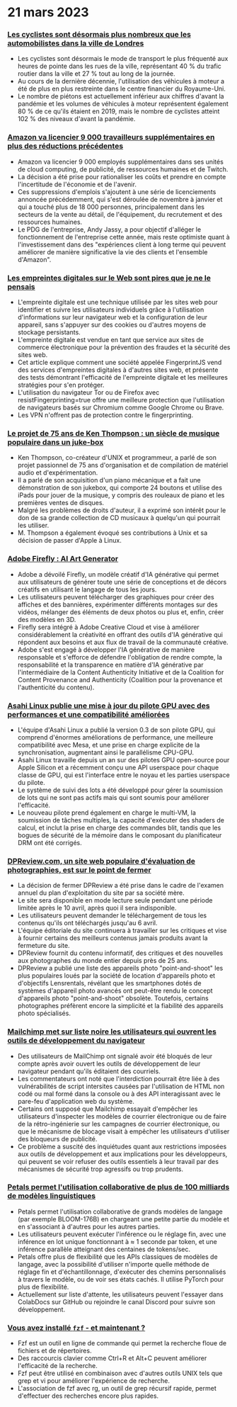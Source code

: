 
<Steps>

# 21 mars 2023

### [Les cyclistes sont désormais plus nombreux que les automobilistes dans la ville de Londres](https://www.forbes.com/sites/carltonreid/2023/03/01/cyclists-now-outnumber-motorists-in-city-of-london/?ref=hackernewsgpt.com)

- Les cyclistes sont désormais le mode de transport le plus fréquenté aux heures de pointe dans les rues de la ville, représentant 40 % du trafic routier dans la ville et 27 % tout au long de la journée.
- Au cours de la dernière décennie, l'utilisation des véhicules à moteur a été de plus en plus restreinte dans le centre financier du Royaume-Uni.
- Le nombre de piétons est actuellement inférieur aux chiffres d'avant la pandémie et les volumes de véhicules à moteur représentent également 80 % de ce qu'ils étaient en 2019, mais le nombre de cyclistes atteint 102 % des niveaux d'avant la pandémie.

### [Amazon va licencier 9 000 travailleurs supplémentaires en plus des réductions précédentes](https://www.cnbc.com/2023/03/20/amazon-layoffs-company-to-cut-off-9000-more-workers.html?ref=hackernewsgpt.com)

- Amazon va licencier 9 000 employés supplémentaires dans ses unités de cloud computing, de publicité, de ressources humaines et de Twitch.
- La décision a été prise pour rationaliser les coûts et prendre en compte l'incertitude de l'économie et de l'avenir.
- Ces suppressions d'emplois s'ajoutent à une série de licenciements annoncée précédemment, qui s'est déroulée de novembre à janvier et qui a touché plus de 18 000 personnes, principalement dans les secteurs de la vente au détail, de l'équipement, du recrutement et des ressources humaines.
- Le PDG de l'entreprise, Andy Jassy, a pour objectif d'alléger le fonctionnement de l'entreprise cette année, mais reste optimiste quant à l'investissement dans des "expériences client à long terme qui peuvent améliorer de manière significative la vie des clients et l'ensemble d'Amazon".

### [Les empreintes digitales sur le Web sont pires que je ne le pensais](https://www.bitestring.com/posts/2023-03-19-web-fingerprinting-is-worse-than-I-thought.html?ref=hackernewsgpt.com)

- L'empreinte digitale est une technique utilisée par les sites web pour identifier et suivre les utilisateurs individuels grâce à l'utilisation d'informations sur leur navigateur web et la configuration de leur appareil, sans s'appuyer sur des cookies ou d'autres moyens de stockage persistants.
- L'empreinte digitale est vendue en tant que service aux sites de commerce électronique pour la prévention des fraudes et la sécurité des sites web.
- Cet article explique comment une société appelée FingerprintJS vend des services d'empreintes digitales à d'autres sites web, et présente des tests démontrant l'efficacité de l'empreinte digitale et les meilleures stratégies pour s'en protéger.
- L'utilisation du navigateur Tor ou de Firefox avec resistFingerprinting=true offre une meilleure protection que l'utilisation de navigateurs basés sur Chromium comme Google Chrome ou Brave.
- Les VPN n'offrent pas de protection contre le fingerprinting.

### [Le projet de 75 ans de Ken Thompson : un siècle de musique populaire dans un juke-box](https://www.youtube.com/watch?v=kaandEt_pKw&ref=hackernewsgpt.com)

- Ken Thompson, co-créateur d'UNIX et programmeur, a parlé de son projet passionnel de 75 ans d'organisation et de compilation de matériel audio et d'expérimentation.
- Il a parlé de son acquisition d'un piano mécanique et a fait une démonstration de son jukebox, qui comporte 24 boutons et utilise des iPads pour jouer de la musique, y compris des rouleaux de piano et les premières ventes de disques.
- Malgré les problèmes de droits d'auteur, il a exprimé son intérêt pour le don de sa grande collection de CD musicaux à quelqu'un qui pourrait les utiliser.
- M. Thompson a également évoqué ses contributions à Unix et sa décision de passer d'Apple à Linux.

### [Adobe Firefly : AI Art Generator](https://www.adobe.com/sensei/generative-ai/firefly.html?ref=hackernewsgpt.com)

- Adobe a dévoilé Firefly, un modèle créatif d'IA générative qui permet aux utilisateurs de générer toute une série de conceptions et de décors créatifs en utilisant le langage de tous les jours.
- Les utilisateurs peuvent télécharger des graphiques pour créer des affiches et des bannières, expérimenter différents montages sur des vidéos, mélanger des éléments de deux photos ou plus et, enfin, créer des modèles en 3D.
- Firefly sera intégré à Adobe Creative Cloud et vise à améliorer considérablement la créativité en offrant des outils d'IA générative qui répondent aux besoins et aux flux de travail de la communauté créative.
- Adobe s'est engagé à développer l'IA générative de manière responsable et s'efforce de défendre l'obligation de rendre compte, la responsabilité et la transparence en matière d'IA générative par l'intermédiaire de la Content Authenticity Initiative et de la Coalition for Content Provenance and Authenticity (Coalition pour la provenance et l'authenticité du contenu).

### [Asahi Linux publie une mise à jour du pilote GPU avec des performances et une compatibilité améliorées](https://asahilinux.org/2023/03/road-to-vulkan/?ref=hackernewsgpt.com)

- L'équipe d'Asahi Linux a publié la version 0.3 de son pilote GPU, qui comprend d'énormes améliorations de performance, une meilleure compatibilité avec Mesa, et une prise en charge explicite de la synchronisation, augmentant ainsi le parallélisme CPU-GPU.
- Asahi Linux travaille depuis un an sur des pilotes GPU open-source pour Apple Silicon et a récemment conçu une API userspace pour chaque classe de GPU, qui est l'interface entre le noyau et les parties userspace du pilote.
- Le système de suivi des lots a été développé pour gérer la soumission de lots qui ne sont pas actifs mais qui sont soumis pour améliorer l'efficacité.
- Le nouveau pilote prend également en charge le multi-VM, la soumission de tâches multiples, la capacité d'exécuter des shaders de calcul, et inclut la prise en charge des commandes blit, tandis que les bogues de sécurité de la mémoire dans le composant du planificateur DRM ont été corrigés.

### [DPReview.com, un site web populaire d'évaluation de photographies, est sur le point de fermer](https://www.dpreview.com/news/5901145460/dpreview-com-to-close?ref=hackernewsgpt.com)

- La décision de fermer DPReview a été prise dans le cadre de l'examen annuel du plan d'exploitation du site par sa société mère.
- Le site sera disponible en mode lecture seule pendant une période limitée après le 10 avril, après quoi il sera indisponible.
- Les utilisateurs peuvent demander le téléchargement de tous les contenus qu'ils ont téléchargés jusqu'au 6 avril.
- L'équipe éditoriale du site continuera à travailler sur les critiques et vise à fournir certains des meilleurs contenus jamais produits avant la fermeture du site.
- DPReview fournit du contenu informatif, des critiques et des nouvelles aux photographes du monde entier depuis près de 25 ans.
- DPReview a publié une liste des appareils photo "point-and-shoot" les plus populaires loués par la société de location d'appareils photo et d'objectifs Lensrentals, révélant que les smartphones dotés de systèmes d'appareil photo avancés ont peut-être rendu le concept d'appareils photo "point-and-shoot" obsolète. Toutefois, certains photographes préfèrent encore la simplicité et la fiabilité des appareils photo spécialisés.

### [Mailchimp met sur liste noire les utilisateurs qui ouvrent les outils de développement du navigateur](http://news.ycombinator.com/item?id=35235732&ref=hackernewsgpt.com)

- Des utilisateurs de MailChimp ont signalé avoir été bloqués de leur compte après avoir ouvert les outils de développement de leur navigateur pendant qu'ils éditaient des courriels.
- Les commentateurs ont noté que l'interdiction pourrait être liée à des vulnérabilités de script intersites causées par l'utilisation de HTML non codé ou mal formé dans la console ou à des API interagissant avec le pare-feu d'application web du système.
- Certains ont supposé que Mailchimp essayait d'empêcher les utilisateurs d'inspecter les modèles de courrier électronique ou de faire de la rétro-ingénierie sur les campagnes de courrier électronique, ou que le mécanisme de blocage visait à empêcher les utilisateurs d'utiliser des bloqueurs de publicité.
- Ce problème a suscité des inquiétudes quant aux restrictions imposées aux outils de développement et aux implications pour les développeurs, qui peuvent se voir refuser des outils essentiels à leur travail par des mécanismes de sécurité trop agressifs ou trop prudents.

### [Petals permet l'utilisation collaborative de plus de 100 milliards de modèles linguistiques](https://petals.ml/?ref=hackernewsgpt.com)

- Petals permet l'utilisation collaborative de grands modèles de langage (par exemple BLOOM-176B) en chargeant une petite partie du modèle et en s'associant à d'autres pour les autres parties.
- Les utilisateurs peuvent exécuter l'inférence ou le réglage fin, avec une inférence en lot unique fonctionnant à ≈ 1 seconde par token, et une inférence parallèle atteignant des centaines de tokens/sec.
- Petals offre plus de flexibilité que les APIs classiques de modèles de langage, avec la possibilité d'utiliser n'importe quelle méthode de réglage fin et d'échantillonnage, d'exécuter des chemins personnalisés à travers le modèle, ou de voir ses états cachés. Il utilise PyTorch pour plus de flexibilité.
- Actuellement sur liste d'attente, les utilisateurs peuvent l'essayer dans ColabDocs sur GitHub ou rejoindre le canal Discord pour suivre son développement.

### [Vous avez installé `fzf` - et maintenant ?](https://andrew-quinn.me/fzf/?ref=hackernewsgpt.com)

- Fzf est un outil en ligne de commande qui permet la recherche floue de fichiers et de répertoires.
- Des raccourcis clavier comme Ctrl+R et Alt+C peuvent améliorer l'efficacité de la recherche.
- Fzf peut être utilisé en combinaison avec d'autres outils UNIX tels que grep et vi pour améliorer l'expérience de recherche.
- L'association de fzf avec rg, un outil de grep récursif rapide, permet d'effectuer des recherches encore plus rapides.

</Steps>
